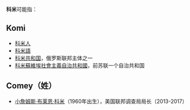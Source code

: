 '''科米'''可能指：
==Komi==
*[[科米人|科米人]]
*[[科米語|科米語]]
*[[科米共和国|科米共和国]]，俄罗斯联邦主体之一
*[[科米蘇維埃社會主義自治共和國|科米蘇維埃社會主義自治共和國]]，前苏联一个自治共和国
==Comey（姓）==
* [[詹姆斯·科米|小詹姆斯·布莱恩·科米]]（1960年出生），美国联邦调查局局长（2013-2017）

{{Disambiguation|Cat=二字译名消歧义}}
